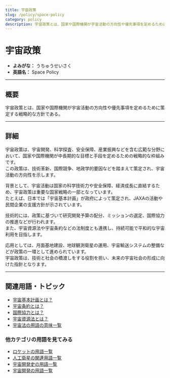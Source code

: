 ```yaml
---
title: 宇宙政策
slug: /policy/space-policy
category: policy
description: 宇宙政策とは、国家や国際機関が宇宙活動の方向性や優先事項を定めるために策定する戦略的な方針である。
---
```



<Head>
  <script type="application/ld+json">
    {`{
      "@context": "https://schema.org",
      "@type": "DefinedTerm",
      "name": "宇宙政策",
      "inDefinedTermSet": "https://www.space-portal.org",
      "termCode": "policy/space-policy",
      "description": "宇宙政策とは、国家や国際機関が宇宙活動の方向性や優先事項を定めるために策定する戦略的な方針である。",
      "url": "https://www.space-portal.org/docs/policy/space-policy"
    }`}
  </script>
</Head>

# 宇宙政策

- **よみがな：** うちゅうせいさく  
- **英語名：** Space Policy  

---

## 概要

宇宙政策とは、国家や国際機関が宇宙活動の方向性や優先事項を定めるために策定する戦略的な方針である。

---

## 詳細

宇宙政策は、宇宙開発、科学探査、安全保障、産業振興などを含む広範な分野において、国家や国際機関が中長期的な目標と手段を定めるための戦略的な枠組みです。  
この政策は、技術革新、国際競争、地政学的要因などを踏まえて策定され、宇宙活動の方向性を示します。  

背景として、宇宙活動は国家の科学技術力や安全保障、経済成長に直結するため、宇宙政策は重要な国家戦略の一部となっています。  
たとえば、日本では「宇宙基本計画」が政府によって策定され、JAXAの活動や民間企業の支援方針が示されています。  

技術的には、政策に基づいて研究開発予算の配分、ミッションの選定、国際協力の推進などが行われます。  
また、宇宙資源法や宇宙条約などの法制度とも連携し、持続可能で平和的な宇宙利用を目指します。  

応用としては、月面基地建設、地球観測衛星の運用、宇宙輸送システムの整備などが政策の一環として進められています。  
宇宙政策は、技術と社会の橋渡しをする役割を担い、未来の宇宙社会の形成に向けた指針となります。


---

## 関連用語・トピック

- [宇宙基本計画とは？](/docs/policy/space-policy/)
- [宇宙条約とは？](/docs/policy/outer-space-treaty/)
- [国際協力とは？](/docs/policy/international-cooperation/)
- [宇宙資源法とは？](/docs/policy/space-resources-law/)
- [宇宙法の用語の意味一覧](/docs/category/policy/)

### 他カテゴリの用語を見てみる
- [ロケットの用語一覧](/docs/category/rocket/)
- [人工衛星の関連用語一覧](/docs/category/satellite/)
- [宇宙開発史の用語一覧](/docs/category/history/)
- [宇宙開発の用語一覧](/docs/category/glossary/)
